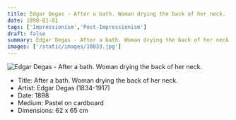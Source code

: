 ```yaml
---
title: Edgar Degas - After a bath. Woman drying the back of her neck.
date: 1898-01-01
tags: ['Impressionism','Post-Impressionism']
draft: false
summary: Edgar Degas - After a bath. Woman drying the back of her neck.
images: ['/static/images/10033.jpg']
---
```


![Edgar Degas - After a bath. Woman drying the back of her neck.](/static/images/10033.jpg)

* Title: After a bath. Woman drying the back of her neck.
* Artist: Edgar Degas (1834-1917)
* Date: 1898
* Medium: Pastel on cardboard
* Dimensions: 62 x 65 cm


